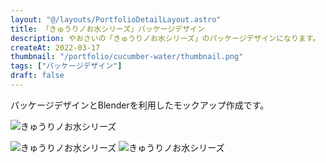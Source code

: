 ```yaml
---
layout: "@/layouts/PortfolioDetailLayout.astro"
title: 「きゅうりノお水シリーズ」パッケージデザイン
description: やおさいの「きゅうりノお水シリーズ」のパッケージデザインになります。
createAt: 2022-03-17
thumbnail: "/portfolio/cucumber-water/thumbnail.png"
tags: ["パッケージデザイン"]
draft: false
---
```


パッケージデザインとBlenderを利用したモックアップ作成です。

<img
  src="/portfolio/cucumber-water/01.png"
  alt="きゅうりノお水シリーズ"
  class="mb-L mt-XL"
/>

<div class="multi-column-3">
  <img src="/portfolio/cucumber-water/02.png" alt="きゅうりノお水シリーズ" />
  <img
    src="/portfolio/cucumber-water/03.png"
    alt="きゅうりノお水シリーズ"
    style="background:#FFF;"
  />
</div>
